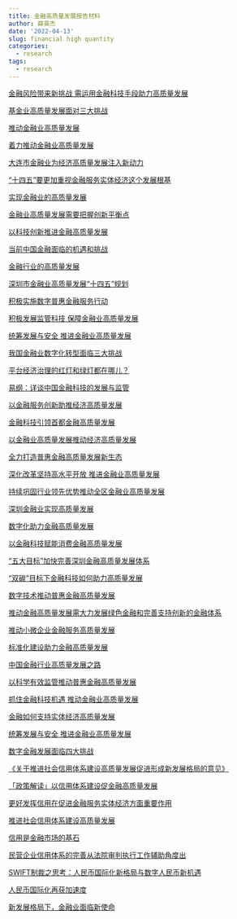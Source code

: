```yaml
---
title: 金融高质量发展报告材料
author: 薛英杰
date: '2022-04-13'
slug: financial high quantity
categories:
  - research
tags:
  - research
---
```


[金融风险带来新挑战 需运用金融科技手段助力高质量发展](http://finance.sina.com.cn/roll/2021-05-23/doc-ikmxzfmm4137839.shtml)

[基金业高质量发展面对三大挑战](https://baijiahao.baidu.com/s?id=1684573252044536531&wfr=spider&for=pc)

[推动金融业高质量发展](http://www.xinhuanet.com/politics/2019-02/24/c_1210066649.htm)

[着力推动金融业高质量发展](https://baijiahao.baidu.com/s?id=1636622459768961508&wfr=spider&for=pc)

[大连市金融业为经济高质量发展注入新动力](https://www.financialnews.com.cn/qy/dfjr/202203/t20220314_241567.html)

[“十四五”要更加重视金融服务实体经济这个发展根基](https://export.shobserver.com/baijiahao/html/322750.html)

[实现金融业的高质量发展](https://news.gmw.cn/2018-06/12/content_29239273.htm)

[金融业高质量发展需要把握创新平衡点](http://news.cctv.com/2018/12/03/ARTI2NDIS5zDYiW2wKokn2nm181203.shtml?ivk_sa=1023197a)

[以科技创新推进金融高质量发展](https://mbd.baidu.com/newspage/data/landingsuper?rs=6262328&ruk=aRCU6d10ZdQYnDKdy2h54g&isBdboxFrom=1&pageType=1&urlext=%7B%22cuid%22%3A%22_uvlu0aIB8lKOv8pjO2ltg8i2ilSPHuFju2su08RSuKk0qqSB%22%7D&context=%7B%22nid%22%3A%22news_9515884705773705858%22%7D)

[当前中国金融面临的机遇和挑战](https://xw.qq.com/cmsid/20211020A06RAC00?pgv_ref=baidutw)

[金融行业的高质量发展](https://baijiahao.baidu.com/s?id=1630419923647969159&wfr=spider&for=pc)

[深圳市金融业高质量发展“十四五”规划](http://www.sz.gov.cn/szzt2010/wgkzl/jcgk/jcygk/zyggfa/content/mpost_9521959.html)

[积极实施数字普惠金融服务行动](https://baijiahao.baidu.com/s?id=1726424972173815922&wfr=spider&for=pc)

[积极发展监管科技 保障金融业高质量发展](https://www.weiyangx.com/333435.html)

[统筹发展与安全 推进金融业高质量发展](http://www.stcn.com/stock/djjd/202106/t20210608_3315683.html)

[我国金融业数字化转型面临三大挑战](https://www.sohu.com/a/279276652_100105408)

[平台经济治理的红灯和绿灯都在哪儿？](https://mp.weixin.qq.com/s/FFBBXb3AWxYucqk1kVfYjQ)

[易纲：详谈中国金融科技的发展与监管](https://mbd.baidu.com/newspage/data/landingsuper?rs=3203603032&ruk=aRCU6d10ZdQYnDKdy2h54g&isBdboxFrom=1&pageType=1&urlext=%7B%22cuid%22%3A%22_uvlu0aIB8lKOv8pjO2ltg8i2ilSPHuFju2su08RSuKk0qqSB%22%7D&context=%7B%22nid%22%3A%22news_9514336030750032608%22%7D)

[以金融服务创新助推经济高质量发展](https://xw.qq.com/cmsid/20200826A0JY5B00)

[金融科技引领首都金融高质量发展](https://xw.qq.com/cmsid/20200727A0UR9C00)

[以金融业高质量发展推动经济高质量发展](http://hb.people.com.cn/n2/2021/0602/c194063-34756928.html)

[全力打造普惠金融高质量发展新生态](https://mp.weixin.qq.com/s/ajHoa873awSne0R5JDoSOA)

[深化改革坚持高水平开放 推进金融业高质量发展](http://www.xinhuanet.com/money/20210707/dbe2f6ba73f44183b7203925172ca6e0/c.html)

[持续巩固行业领先优势推动全区金融业高质量发展](https://mp.weixin.qq.com/s/gg-Q2bOFkHfohSRAM78p3g)

[深圳金融业实现高质量发展](https://mp.weixin.qq.com/s/Uj-QaGHhre8_ocNyLU0IoQ)

[数字化助力金融高质量发展](https://mp.weixin.qq.com/s/iWL3tyj6ueAQ01uo2G38Zg)

[以金融科技赋能消费金融高质量发展](https://mp.weixin.qq.com/s/5LY0x5-XgkLGrE1SADZaNA)

[“五大目标”加快完善深圳金融高质量发展体系](https://mp.weixin.qq.com/s/gWdR0y9d8O4-1HZAlSpgzw)

[“双碳”目标下金融科技如何助力高质量发展](https://mp.weixin.qq.com/s/-bIonUnzP5J_nPCEIRudXw)

[数字技术推动普惠金融高质量发展](https://mp.weixin.qq.com/s/UW-SQ9ZSchj7lJzX6zxZQQ)

[推动金融高质量发展需大力发展绿色金融和完善支持创新的金融体系](https://mp.weixin.qq.com/s/14iVMk-22om7-Y7ca-T_eQ)

[推动小微企业金融服务高质量发展](https://mp.weixin.qq.com/s/671ZxPqK-rfarvgw6lmpNw)

[标准化建设助力金融高质量发展](https://mp.weixin.qq.com/s/Abn_YDKZhRkff69AU6mC-g)

[中国金融行业高质量发展之路](https://mp.weixin.qq.com/s/DxEVCBeC__rfRF6xHNvqsA)

[以科学有效监管推动普惠金融高质量发展](https://mp.weixin.qq.com/s/2PM8D4NNNHYRAZWtyVcGkA)

[抓住金融科技机遇 推动金融业高质量发展](https://mp.weixin.qq.com/s/3xasdR9P2He157DfSw5N3A)

[金融如何支持实体经济高质量发展](https://mp.weixin.qq.com/s/HgWq5F5kU5Gs2YN5VK0O2A)

[统筹发展与安全 推进金融业高质量发展](https://mp.weixin.qq.com/s/DF_5bodtJDTg6Zu4-L-1Nw)

[数字金融发展面临四大挑战](https://www.01caijing.com/finds/details/270368.htm)

[《关于推进社会信用体系建设高质量发展促进形成新发展格局的意见》](http://www.banyuetan.org/yw/detail/20220330/1000200033137441648602982738808375_1.html)

[「政策解读」以信用体系建设促金融高质量发展](https://baijiahao.baidu.com/s?id=1728777285360870894&wfr=spider&for=pc)

[更好发挥信用在促进金融服务实体经济方面重要作用](http://www.gov.cn/xinwen/2021-12/30/content_5665435.htm)

[推进社会信用体系建设高质量发展](http://www.banyuetan.org/yw/detail/20220330/1000200033137441648602982738808375_1.html)

[信用是金融市场的基石](https://baijiahao.baidu.com/s?id=1644917905497701400&wfr=spider&for=pc)

[民营企业信用体系的完善从法院审判执行工作辅助角度出](http://jzqfy.hbfy.gov.cn/DocManage/ViewDoc?docId=f57234ea-1ee9-43a8-9c06-55c18237aa13)

[SWIFT制裁之思考：人民币国际化新格局与数字人民币新机遇](https://mp.weixin.qq.com/s/IzJ3wX1EEvREUAQ-awY9bQ)

[人民币国际化再获加速度](https://mp.weixin.qq.com/s/R_qkn8gK0ob0feIlSkGmLg)

[新发展格局下，金融业面临新使命](http://jrj.shiyan.gov.cn/jryw/jryx/202110/t20211025_3392894.html)